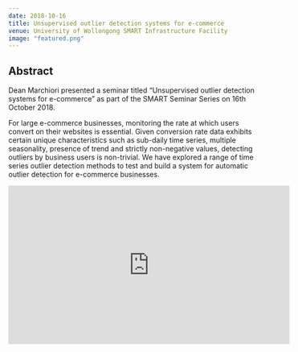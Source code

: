 ```yaml
---
date: 2018-10-16
title: Unsupervised outlier detection systems for e-commerce
venue: University of Wollongong SMART Infrastructure Facility
image: "featured.png"
---
```


## Abstract 

Dean Marchiori presented a seminar titled "Unsupervised outlier detection systems for e-commerce" as part of the SMART Seminar Series on 16th October 2018. 

For large e-commerce businesses, monitoring the rate at which users convert on their websites is essential. Given conversion rate data exhibits certain unique characteristics such as sub-daily time series, multiple seasonality, presence of trend and strictly non-negative values, detecting outliers by business users is non-trivial. We have explored a range of time series outlier detection methods to test and build a system for automatic outlier detection for e-commerce businesses.  

<iframe width="560" height="315" src="https://www.youtube.com/embed/BMODMydyrR8?si=UAMcm7WFXUJm9RBi" title="YouTube video player" frameborder="0" allow="accelerometer; autoplay; clipboard-write; encrypted-media; gyroscope; picture-in-picture; web-share" referrerpolicy="strict-origin-when-cross-origin" allowfullscreen></iframe>

